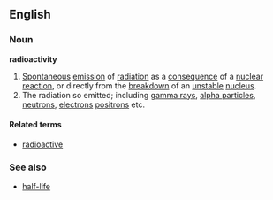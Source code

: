 ==English==
===Noun===
'''radioactivity'''

#[[Spontaneous]] [[emission]] of [[radiation]] as a [[consequence]] of a [[nuclear]] [[reaction]], or directly from the [[breakdown]] of an [[unstable]] [[nucleus]].
#The radiation so emitted; including [[gamma ray]]s, [[alpha particle]]s, [[neutron]]s, [[electron]]s [[positron]]s etc.

====Related terms====
*[[radioactive]]

===See also===
*[[half-life]]